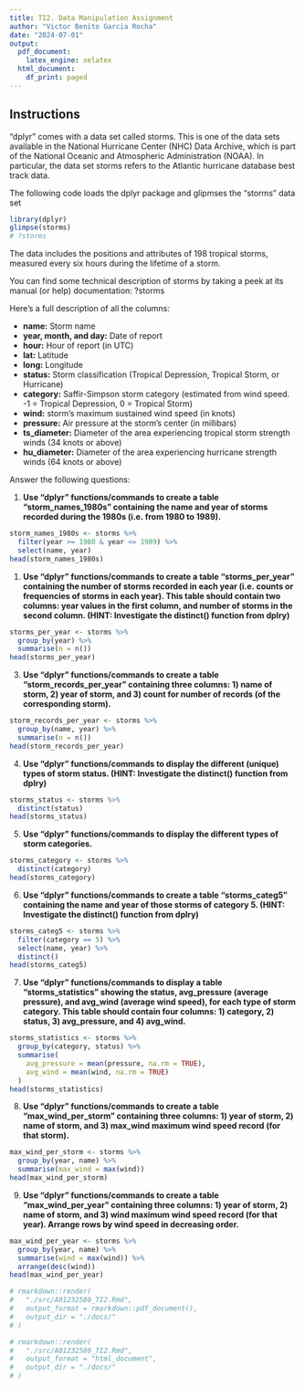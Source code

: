```yaml
---
title: TI2. Data Manipulation Assignment
author: "Victor Benito Garcia Rocha"
date: "2024-07-01"
output:
  pdf_document:
    latex_engine: xelatex
  html_document:
    df_print: paged
---
```


## Instructions

"dplyr" comes with a data set called storms. This is one of the data sets available in the National Hurricane Center (NHC) Data Archive, which is part of the National Oceanic and Atmospheric Administration (NOAA). In particular, the data set storms refers to the Atlantic hurricane database best track data.

The following code loads the dplyr package and glipmses the "storms" data set

```r
library(dplyr)
glimpse(storms)
# ?storms
```

The data includes the positions and attributes of 198 tropical storms, measured every six hours during the lifetime of a storm.

You can find some technical description of storms by taking a peek at its manual (or help) documentation: ?storms

Here’s a full description of all the columns:

- **name:** Storm name
- **year, month, and day:** Date of report
- **hour:** Hour of report (in UTC)
- **lat:** Latitude
- **long:** Longitude
- **status:** Storm classification (Tropical Depression, Tropical Storm, or Hurricane)
- **category:** Saffir-Simpson storm category (estimated from wind speed. -1 = Tropical Depression, 0 = Tropical Storm)
- **wind:** storm’s maximum sustained wind speed (in knots)
- **pressure:** Air pressure at the storm’s center (in millibars)
- **ts_diameter:** Diameter of the area experiencing tropical storm strength winds (34 knots or above)
- **hu_diameter:** Diameter of the area experiencing hurricane strength winds (64 knots or above)

Answer the following questions:

1) **Use "dplyr" functions/commands to create a table "storm_names_1980s" containing the name and year of storms recorded during the 1980s (i.e. from 1980 to 1989).**

```r
storm_names_1980s <- storms %>%
  filter(year >= 1980 & year <= 1989) %>%
  select(name, year)
head(storm_names_1980s)
```

1) **Use "dplyr" functions/commands to create a table "storms_per_year" containing the number of storms recorded in each year (i.e. counts or frequencies of storms in each year). This table should contain two columns: year values in the first column, and number of storms in the second column. (HINT: Investigate the distinct() function from dplry)**

```r
storms_per_year <- storms %>%
  group_by(year) %>%
  summarise(n = n())
head(storms_per_year)
```

3) **Use "dplyr" functions/commands to create a table "storm_records_per_year" containing three columns: 1) name of storm, 2) year of storm, and 3) count for number of records (of the corresponding storm).**

```r
storm_records_per_year <- storms %>%
  group_by(name, year) %>%
  summarise(n = n())
head(storm_records_per_year)
```

4) **Use "dplyr" functions/commands to display the different (unique) types of storm status. (HINT: Investigate the distinct() function from dplry)**

```r
storms_status <- storms %>%
  distinct(status)
head(storms_status)
```

5) **Use "dplyr" functions/commands to display the different types of storm categories.**

```r
storms_category <- storms %>%
  distinct(category)
head(storms_category)
```

6) **Use "dplyr" functions/commands to create a table "storms_categ5" containing the name and year of those storms of category 5. (HINT: Investigate the distinct() function from dplry)**

```r
storms_categ5 <- storms %>%
  filter(category == 5) %>%
  select(name, year) %>%
  distinct()
head(storms_categ5)
```

7) **Use "dplyr" functions/commands to display a table "storms_statistics" showing the status, avg_pressure (average pressure), and avg_wind (average wind speed), for each type of storm category. This table should contain four columns: 1) category, 2) status, 3) avg_pressure, and 4) avg_wind.**

```r
storms_statistics <- storms %>%
  group_by(category, status) %>%
  summarise(
    avg_pressure = mean(pressure, na.rm = TRUE),
    avg_wind = mean(wind, na.rm = TRUE)
  )
head(storms_statistics)
```

8) **Use "dplyr" functions/commands to create a table "max_wind_per_storm" containing three columns: 1) year of storm, 2) name of storm, and 3) max_wind maximum wind speed record (for that storm).**

```r
max_wind_per_storm <- storms %>%
  group_by(year, name) %>%
  summarise(max_wind = max(wind))
head(max_wind_per_storm)
```

9) **Use "dplyr" functions/commands to create a table "max_wind_per_year" containing three columns: 1) year of storm, 2) name of storm, and 3) wind maximum wind speed record (for that year). Arrange rows by wind speed in decreasing order.**

```r
max_wind_per_year <- storms %>%
  group_by(year, name) %>%
  summarise(wind = max(wind)) %>%
  arrange(desc(wind))
head(max_wind_per_year)
```

```r
# rmarkdown::render(
#   "./src/A01232580_TI2.Rmd",
#   output_format = rmarkdown::pdf_document(),
#   output_dir = "./docs/"
# )

# rmarkdown::render(
#   "./src/A01232580_TI2.Rmd",
#   output_format = "html_document",
#   output_dir = "./docs/"
# )
```